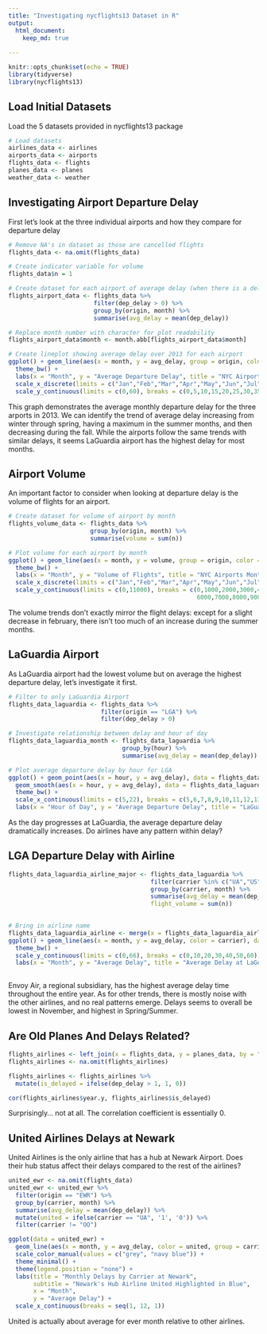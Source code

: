 ```yaml
---
title: "Investigating nycflights13 Dataset in R"
output: 
  html_document:
    keep_md: true
  
---
```


```r
knitr::opts_chunk$set(echo = TRUE)
library(tidyverse)
library(nycflights13)
```

## Load Initial Datasets

Load the 5 datasets provided in nycflights13 package

```r
# Load datasets
airlines_data <- airlines
airports_data <- airports
flights_data <- flights
planes_data <- planes
weather_data <- weather
```

## Investigating Airport Departure Delay

First let's look at the three individual airports and how they compare for departure delay

```r
# Remove NA's in dataset as those are cancelled flights
flights_data <- na.omit(flights_data)

# Create indicator variable for volume
flights_data$n = 1

# Create dataset for each airport of average delay (when there is a delay) by month
flights_airport_data <- flights_data %>%
                        filter(dep_delay > 0) %>%
                        group_by(origin, month) %>%
                        summarise(avg_delay = mean(dep_delay))

# Replace month number with character for plot readability
flights_airport_data$month <- month.abb[flights_airport_data$month]

# Create lineplot showing average delay over 2013 for each airport
ggplot() + geom_line(aes(x = month, y = avg_delay, group = origin, color = origin), data = flights_airport_data) + 
  theme_bw() + 
  labs(x = "Month", y = "Average Departure Delay", title = "NYC Airports Monthly 2013 Average Departure Delay", legend.title = "Origin Airport") + 
  scale_x_discrete(limits = c("Jan","Feb","Mar","Apr","May","Jun","Jul","Aug","Sep","Oct","Nov","Dec")) + 
  scale_y_continuous(limits = c(0,60), breaks = c(0,5,10,15,20,25,30,35,40,45,50,55,60))
```

This graph demonstrates the average monthly departure delay for the three arports in 2013. We can identify the trend of average delay increasing from winter through spring, having a maximum in the summer months, and then decreasing during the fall. While the airports follow the same trends with similar delays, it seems LaGuardia airport has the highest delay for most months.

## Airport Volume

An important factor to consider when looking at departure delay is the volume of flights for an airport.
```r
# Create dataset for volume of airport by month
flights_volume_data <- flights_data %>%
                       group_by(origin, month) %>%
                       summarise(volume = sum(n))

# Plot volume for each airport by month
ggplot() + geom_line(aes(x = month, y = volume, group = origin, color = origin), data = flights_volume_data) +
  theme_bw() +
  labs(x = "Month", y = "Volume of Flights", title = "NYC Airports Monthly 2013 Flight Volume") +
  scale_x_discrete(limits = c("Jan","Feb","Mar","Apr","May","Jun","Jul","Aug","Sep","Oct","Nov","Dec")) + 
  scale_y_continuous(limits = c(0,11000), breaks = c(0,1000,2000,3000,4000,5000,
                                                     6000,7000,8000,9000,10000,11000))
```

The volume trends don't exactly mirror the flight delays: except for a slight decrease in february, there isn't too much of an increase during the summer months. 

## LaGuardia Airport

As LaGuardia airport had the lowest volume but on average the highest departure delay, let's investigate it first.

```r
# Filter to only LaGuardia Airport
flights_data_laguardia <- flights_data %>%
                          filter(origin == "LGA") %>%
                          filter(dep_delay > 0)

# Investigate relationship between delay and hour of day
flights_data_laguardia_month <- flights_data_laguardia %>%
                                group_by(hour) %>%
                                summarise(avg_delay = mean(dep_delay))

# Plot average departure delay by hour for LGA
ggplot() + geom_point(aes(x = hour, y = avg_delay), data = flights_data_laguardia_month) + 
  geom_smooth(aes(x = hour, y = avg_delay), data = flights_data_laguardia_month) +
  theme_bw() +
  scale_x_continuous(limits = c(5,22), breaks = c(5,6,7,8,9,10,11,12,13,14,15,16,17,18,19,20,21,22)) +
  labs(x = "Hour of Day", y = "Average Departure Delay", title = "LaGuardia Average Departure Delay by Hour")

```

As the day progresses at LaGuardia, the average departure delay dramatically increases. Do airlines have any pattern within delay?

## LGA Departure Delay with Airline

```r
flights_data_laguardia_airline_major <- flights_data_laguardia %>%
                                        filter(carrier %in% c("UA","US","AA","DL","MQ","WN","EV")) %>%
                                        group_by(carrier, month) %>%
                                        summarise(avg_delay = mean(dep_delay),
                                        flight_volume = sum(n))
                                            

# Bring in airline name
flights_data_laguardia_airline <- merge(x = flights_data_laguardia_airline_major, y = airlines_data, by = "carrier")
ggplot() + geom_line(aes(x = month, y = avg_delay, color = carrier), data = flights_data_laguardia_airline_major) + 
  theme_bw() + 
  scale_y_continuous(limits = c(0,66), breaks = c(0,10,20,30,40,50,60)) + 
  labs(x = "Month", y = "Average Delay", title = "Average Delay at LaGuardia by Month for Major Airlines") 
  
```

Envoy Air, a regional subsidiary, has the highest average delay time throughout the entire year. As for other trends, there is mostly noise with the other airlines, and no real patterns emerge. Delays seems to overall be lowest in November, and highest in Spring/Summer.

## Are Old Planes And Delays Related?

```r
flights_airlines <- left_join(x = flights_data, y = planes_data, by = "tailnum")
flights_airlines <- na.omit(flights_airlines)

flights_airlines <- flights_airlines %>%
  mutate(is_delayed = ifelse(dep_delay > 1, 1, 0))

cor(flights_airlines$year.y, flights_airlines$is_delayed)
```

Surprisingly... not at all. The correlation coefficient is essentially 0.

## United Airlines Delays at Newark

United Airlines is the only airline that has a hub at Newark Airport. Does their hub status affect their delays compared to the rest of the airlines?

```r
united_ewr <- na.omit(flights_data)
united_ewr <- united_ewr %>%
  filter(origin == "EWR") %>%
  group_by(carrier, month) %>%
  summarise(avg_delay = mean(dep_delay)) %>%
  mutate(united = ifelse(carrier == "UA", '1', '0')) %>%
  filter(carrier != "OO")

ggplot(data = united_ewr) + 
  geom_line(aes(x = month, y = avg_delay, color = united, group = carrier), size = 1.5) + 
  scale_color_manual(values = c("grey", "navy blue")) + 
  theme_minimal() + 
  theme(legend.position = "none") + 
  labs(title = "Monthly Delays by Carrier at Newark",
       subtitle = "Newark's Hub Airline United Highlighted in Blue", 
       x = "Month",
       y = "Average Delay") + 
  scale_x_continuous(breaks = seq(1, 12, 1))
```

United is actually about average for ever month relative to other airlines. 